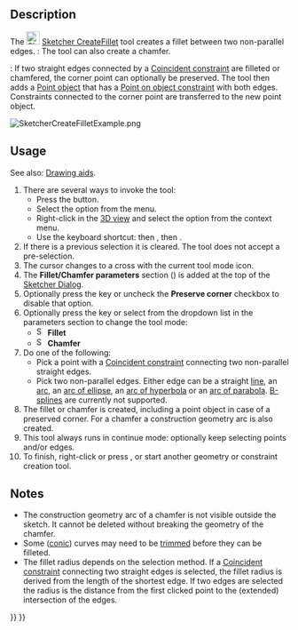 <languages/>
<translate>

<!--T:8-->
{{Docnav
|[[Sketcher_ToggleActiveConstraint|Activate/deactivate constraint]]
|[[Sketcher_CreateChamfer|Chamfer]]
|[[Sketcher_Workbench|Sketcher]]
|IconL=Sketcher_ToggleActiveConstraint.svg
|IconR=Sketcher_CreateChamfer.svg
|IconC=Workbench_Sketcher.svg
}}

<!--T:1-->
{{GuiCommand
|Name=Sketcher CreateFillet
|MenuLocation=Sketch → Sketcher tools → Create fillet
|Workbenches=[[Sketcher_Workbench|Sketcher]]
|Shortcut={{KEY|G}} {{KEY|F}} {{KEY|F}}
|SeeAlso=
}}

==Description== <!--T:2-->

<!--T:3-->
The [[Image:Sketcher_CreateFillet.svg|24px]] [[Sketcher_CreateFillet|Sketcher CreateFillet]] tool creates a fillet between two non-parallel edges. {{Version|1.0}}: The tool can also create a chamfer.

<!--T:12-->
{{Version|1.0}}: If two straight edges connected by a [[Sketcher_ConstrainCoincident|Coincident constraint]] are filleted or chamfered, the corner point can optionally be preserved. The tool then adds a [[Sketcher_CreatePoint|Point object]] that has a [[Sketcher_ConstrainPointOnObject|Point on object constraint]] with both edges. Constraints connected to the corner point are transferred to the new point object.

</translate>
[[Image:SketcherCreateFilletExample.png‎]]
<translate>

==Usage== <!--T:5-->

<!--T:13-->
See also: [[Sketcher_Workbench#Drawing_aids|Drawing aids]].

<!--T:6-->
# There are several ways to invoke the tool:
#* Press the {{Button|[[Image:Sketcher_CreateFillet.svg|16px]] [[Sketcher_CreateFillet|Create fillet]]}} button.
#* Select the {{MenuCommand|Sketcher → Sketcher tools → [[Image:Sketcher_CreateFillet.svg|16px]] Create fillet}} option from the menu.
#* Right-click in the [[3D_view|3D view]] and select the {{MenuCommand|[[Image:Sketcher_CreateFillet.svg|16px]] Create fillet}} option from the context menu.
#* Use the keyboard shortcut: {{KEY|G}} then {{KEY|F}}, then {{KEY|F}}.
# If there is a previous selection it is cleared. The tool does not accept a pre-selection.
# The cursor changes to a cross with the current tool mode icon.
# The '''Fillet/Chamfer parameters''' section ({{Version|1.0}}) is added at the top of the [[Sketcher_Dialog|Sketcher Dialog]].
# Optionally press the {{KEY|U}} key or uncheck the '''Preserve corner''' checkbox to disable that option. {{Version|1.0}}
# Optionally press the {{KEY|M}} key or select from the dropdown list in the parameters section to change the tool mode:
#* [[Image:Sketcher_CreateFillet.svg|16px]] '''Fillet'''
#* [[Image:Sketcher_CreateChamfer.svg|16px]] '''Chamfer'''
# Do one of the following:
#* Pick a point with a [[Sketcher_ConstrainCoincident|Coincident constraint]] connecting two non-parallel straight edges.
#* Pick two non-parallel edges. Either edge can be a straight [[Sketcher_CreateLine|line]], an [[Sketcher_CreateArc|arc]], an [[Sketcher_CreateArcOfEllipse|arc of ellipse]], an [[Sketcher_CreateArcOfHyperbola|arc of hyperbola]] or an [[Sketcher_CreateArcOfParabola|arc of parabola]]. [[Sketcher_Workbench#Sketcher_CompCreateBSpline|B-splines]] are currently not supported.
# The fillet or chamfer is created, including a point object in case of a preserved corner. For a chamfer a construction geometry arc is also created.
# This tool always runs in continue mode: optionally keep selecting points and/or edges.
# To finish, right-click or press {{KEY|Esc}}, or start another geometry or constraint creation tool.

== Notes == <!--T:14--> 

<!--T:15-->
* The construction geometry arc of a chamfer is not visible outside the sketch. It cannot be deleted without breaking the geometry of the chamfer.
* Some ([[Sketcher_Workbench#Sketcher_CompCreateConic|conic]]) curves may need to be [[Sketcher Trimming|trimmed]] before they can be filleted.
* The fillet radius depends on the selection method. If a [[Sketcher_ConstrainCoincident|Coincident constraint]] connecting two straight edges is selected, the fillet radius is derived from the length of the shortest edge. If two edges are selected the radius is the distance from the first clicked point to the (extended) intersection of the edges.


<!--T:9-->
{{Docnav
|[[Sketcher_ToggleActiveConstraint|Activate/deactivate constraint]]
|[[Sketcher_CreateChamfer|Chamfer]]
|[[Sketcher_Workbench|Sketcher]]
|IconL=Sketcher_ToggleActiveConstraint.svg
|IconR=Sketcher_CreateChamfer.svg
|IconC=Workbench_Sketcher.svg
}}

</translate>
{{Sketcher_Tools_navi{{#translation:}}}}
{{Userdocnavi{{#translation:}}}}
